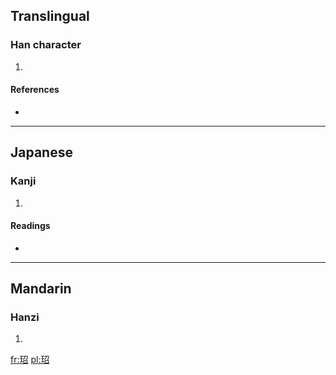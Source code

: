 ==Translingual==

===Han character===
{{Han char|rn=96|rad=玉|as=05|sn=9|four=1716<sub>2</sub>|canj=一土尸竹口 (MGSHR)}}

# {{defn|Han|sort=玉05}}

====References====
* {{Han ref|kx=0729.090|dkj=20903|dj=1141.020|hdz=21109.040|uh=73BF|ud=29631|bh=CFD0|bd=53200}}

----

==Japanese==

===Kanji===
{{ja-kanji|grade=|rs=玉05}}

# {{defn|Japanese|sort=玉05}}

====Readings====
* {{ja-readings|on=[[しょう]] (shō), [[じょう]] (jō)|kun=}}

----

==Mandarin==

===Hanzi===
{{cmn-hanzi|pin=[[sháo]] ([[shao2]])|wg=shao<sup>2</sup>}}

# {{defn|Mandarin|sort=玉05}}

[[fr:玿]]
[[pl:玿]]